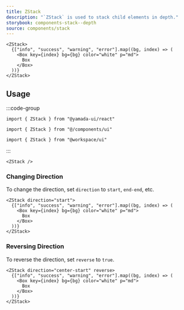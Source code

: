 ```yaml
---
title: ZStack
description: "`ZStack` is used to stack child elements in depth."
storybook: components-stack--depth
source: components/stack
---
```


```tsx preview
<ZStack>
  {["info", "success", "warning", "error"].map((bg, index) => (
    <Box key={index} bg={bg} color="white" p="md">
      Box
    </Box>
  ))}
</ZStack>
```

## Usage

:::code-group

```tsx [package]
import { ZStack } from "@yamada-ui/react"
```

```tsx [alias]
import { ZStack } from "@/components/ui"
```

```tsx [monorepo]
import { ZStack } from "@workspace/ui"
```

:::

```tsx
<ZStack />
```

### Changing Direction

To change the direction, set `direction` to `start`, `end-end`, etc.

```tsx preview
<ZStack direction="start">
  {["info", "success", "warning", "error"].map((bg, index) => (
    <Box key={index} bg={bg} color="white" p="md">
      Box
    </Box>
  ))}
</ZStack>
```

### Reversing Direction

To reverse the direction, set `reverse` to `true`.

```tsx preview
<ZStack direction="center-start" reverse>
  {["info", "success", "warning", "error"].map((bg, index) => (
    <Box key={index} bg={bg} color="white" p="md">
      Box
    </Box>
  ))}
</ZStack>
```
